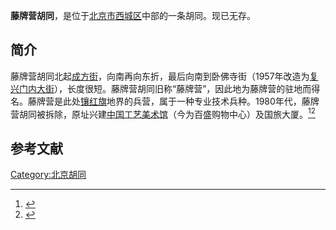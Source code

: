 '''藤牌营胡同'''，是位于[[北京市|北京市]][[西城区|西城区]]中部的一条胡同。现已无存。

==简介==
藤牌营胡同北起[[成方街|成方街]]，向南再向东折，最后向南到卧佛寺街（1957年改造为[[复兴门内大街|复兴门内大街]]），长度很短。藤牌营胡同旧称“藤牌营”，因此地为藤牌营的驻地而得名。藤牌营是此处[[镶红旗|镶红旗]]地界的兵营，属于一种专业技术兵种。1980年代，藤牌营胡同被拆除，原址兴建[[中国工艺美术馆|中国工艺美术馆]]（今为百盛购物中心）及国旅大厦。<ref>{{Cite web |url=http://www.bjdclib.com/dclib/subjectdb/dhly/legend/200904/t20090424_1079.html |title=关于营的传说，东华流韵，2009-04-24 |access-date=2015-03-07 |archive-date=2016-03-04 |archive-url=https://web.archive.org/web/20160304102922/http://www.bjdclib.com/dclib/subjectdb/dhly/legend/200904/t20090424_1079.html |dead-url=no }}</ref><ref>{{Cite web |url=http://www.yahui.cc/edu/basis/764917-1.htm |title=金融街，亚汇网，2014-11-26 |access-date=2015-03-07 |archive-date=2016-03-04 |archive-url=https://web.archive.org/web/20160304230209/http://www.yahui.cc/edu/basis/764917-1.htm |dead-url=no }}</ref>

==参考文献==
{{reflist}}

[[Category:北京胡同|Category:北京胡同]]